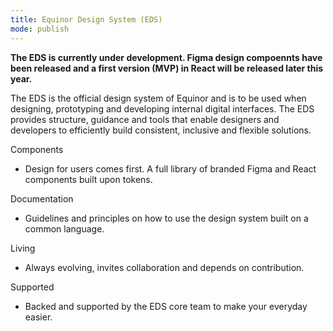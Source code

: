 ```yaml
---
title: Equinor Design System (EDS)
mode: publish
---
```



**The EDS is currently under development. Figma design compoennts have been released and a first version (MVP) in React will be released later this year.**


The EDS is the official design system of Equinor and is to be used when designing, prototyping and developing internal digital interfaces. The EDS provides structure, guidance and tools that enable designers and developers to efficiently build consistent, inclusive and flexible solutions. 

Components
- Design for users comes first. A full library of branded Figma and React components built upon tokens.

Documentation
- Guidelines and principles on how to use the design system built on a common language.

Living
- Always evolving, invites collaboration and depends on contribution.

Supported
- Backed and supported by the EDS core team to make your everyday easier. 
 
